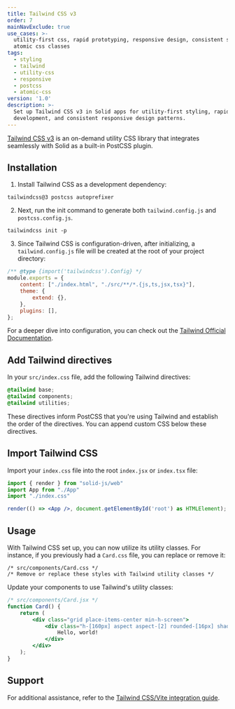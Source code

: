 ```yaml
---
title: Tailwind CSS v3
order: 7
mainNavExclude: true
use_cases: >-
  utility-first css, rapid prototyping, responsive design, consistent styling,
  atomic css classes
tags:
  - styling
  - tailwind
  - utility-css
  - responsive
  - postcss
  - atomic-css
version: '1.0'
description: >-
  Set up Tailwind CSS v3 in Solid apps for utility-first styling, rapid
  development, and consistent responsive design patterns.
---
```


[Tailwind CSS v3](https://v3.tailwindcss.com/) is an on-demand utility CSS library that integrates seamlessly with Solid as a built-in PostCSS plugin.

## Installation

1. Install Tailwind CSS as a development dependency:


```package-install-dev
tailwindcss@3 postcss autoprefixer
```

2. Next, run the init command to generate both `tailwind.config.js` and `postcss.config.js`.

```package-exec
tailwindcss init -p
```

3. Since Tailwind CSS is configuration-driven, after initializing, a `tailwind.config.js` file will be created at the root of your project directory:

```js
/** @type {import('tailwindcss').Config} */
module.exports = {
	content: ["./index.html", "./src/**/*.{js,ts,jsx,tsx}"],
	theme: {
		extend: {},
	},
	plugins: [],
};
```

For a deeper dive into configuration, you can check out the [Tailwind Official Documentation](https://tailwindcss.com/docs/configuration).

## Add Tailwind directives

In your `src/index.css` file, add the following Tailwind directives:

```css
@tailwind base;
@tailwind components;
@tailwind utilities;
```

These directives inform PostCSS that you're using Tailwind and establish the order of the directives. You can append custom CSS below these directives.

## Import Tailwind CSS

Import your `index.css` file into the root `index.jsx` or `index.tsx` file:

```jsx
import { render } from "solid-js/web"
import App from "./App"
import "./index.css"

render(() => <App />, document.getElementById('root') as HTMLElement);
```

## Usage

With Tailwind CSS set up, you can now utilize its utility classes.
For instance, if you previously had a `Card.css` file, you can replace or remove it:

```
/* src/components/Card.css */
/* Remove or replace these styles with Tailwind utility classes */
```

Update your components to use Tailwind's utility classes:

```jsx
/* src/components/Card.jsx */
function Card() {
	return (
		<div class="grid place-items-center min-h-screen">
			<div class="h-[160px] aspect aspect-[2] rounded-[16px] shadow-[0_0_0_4px_hsl(0_0%_0%_/_15%)]">
				Hello, world!
			</div>
		</div>
	);
}
```

## Support

For additional assistance, refer to the [Tailwind CSS/Vite integration guide](https://tailwindcss.com/docs/guides/vite).
